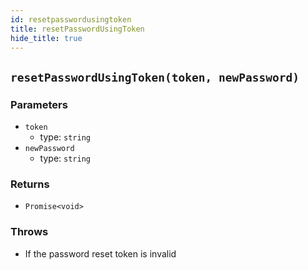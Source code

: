 ```yaml
---
id: resetpasswordusingtoken
title: resetPasswordUsingToken
hide_title: true
---
```


## `resetPasswordUsingToken(token, newPassword)`

### Parameters
- ``token``
  - type: ``string``
- ``newPassword``
  - type: ``string``



### Returns
- ``Promise<void>``

### Throws
- If the password reset token is invalid
